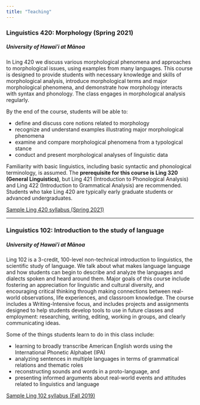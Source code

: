 ```yaml
---
title: "Teaching"
---
```


### Linguistics 420: Morphology (Spring 2021)

##### University of Hawaiʻi at Mānoa

In Ling 420 we discuss various morphological phenomena and approaches to morphological issues, using examples from many languages. This course is designed to provide students with necessary knowledge and skills of morphological analysis, introduce morphological terms and major morphological phenomena, and demonstrate how morphology interacts with syntax and phonology. The class engages in morphological analysis regularly.

By the end of the course, students will be able to:

-   define and discuss core notions related to morphology
-   recognize and understand examples illustrating major morphological phenomena
-   examine and compare morphological phenomena from a typological stance
-   conduct and present morphological analyses of linguistic data

Familiarity with basic linguistics, including basic syntactic and phonological terminology, is assumed. The **prerequisite for this course is Ling 320 (General Linguistics)**, but Ling 421 (Introduction to Phonological Analysis) and Ling 422 (Introduction to Grammatical Analysis) are recommended. Students who take Ling 420 are typically early graduate students or advanced undergraduates.

[Sample Ling 420 syllabus (Spring 2021)](https://ambercamp.com/wp-content/uploads/2021/01/ling-420-syllabus-spring-2021.pdf){target="_blank"}

------------------------------------------------------------------------

### Linguistics 102: Introduction to the study of language

##### University of Hawaiʻi at Mānoa

Ling 102 is a 3-credit, 100-level non-technical introduction to linguistics, the scientific study of language. We talk about what makes language language and how students can begin to describe and analyze the languages and dialects spoken and heard around them. Major goals of this course include fostering an appreciation for linguistic and cultural diversity, and encouraging critical thinking through making connections between real-world observations, life experiences, and classroom knowledge. The course includes a Writing-Intensive focus, and includes projects and assignments designed to help students develop tools to use in future classes and employment: researching, writing, editing, working in groups, and clearly communicating ideas.

Some of the things students learn to do in this class include:

-   learning to broadly transcribe American English words using the International Phonetic Alphabet (IPA)
-   analyzing sentences in multiple languages in terms of grammatical relations and thematic roles
-   reconstructing sounds and words in a proto-language, and
-   presenting informed arguments about real-world events and attitudes related to linguistics and language

[Sample Ling 102 syllabus (Fall 2019)](https://ambercamp.com/wp-content/uploads/2019/10/ling-102-syllabus-fall-2019.pdf){target="_blank"}
